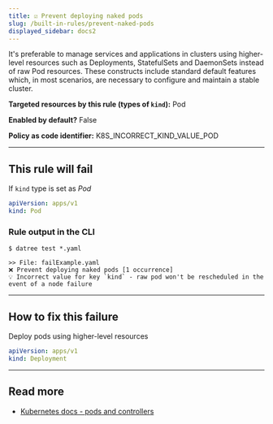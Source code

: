 ```yaml
---
title: ☑️ Prevent deploying naked pods
slug: /built-in-rules/prevent-naked-pods
displayed_sidebar: docs2
---
```


It's preferable to manage services and applications in clusters using higher-level resources such as Deployments, StatefulSets and DaemonSets instead of raw Pod resources. These constructs include standard default features which, in most scenarios, are necessary to configure and maintain a stable cluster.

**Targeted resources by this rule (types of **`kind`**):** Pod

**Enabled by default?** False

**Policy as code identifier:** K8S_INCORRECT_KIND_VALUE_POD

---

## This rule will fail

If `kind` type is set as _Pod_

```yaml
apiVersion: apps/v1
kind: Pod
```

### Rule output in the CLI

```none
$ datree test *.yaml

>> File: failExample.yaml
❌ Prevent deploying naked pods [1 occurrence]
💡 Incorrect value for key `kind` - raw pod won't be rescheduled in the event of a node failure
```

---

## How to fix this failure

Deploy pods using higher-level resources

```yaml
apiVersion: apps/v1
kind: Deployment
```

---

## Read more

- [Kubernetes docs - pods and controllers](https://kubernetes.io/docs/concepts/workloads/pods/#pods-and-controllers)
